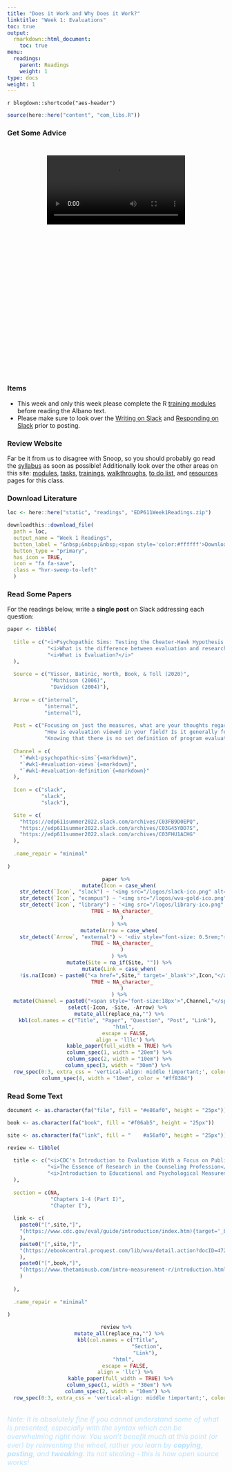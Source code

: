 ```yaml
---
title: "Does it Work and Why Does it Work?"
linktitle: "Week 1: Evaluations"
toc: true
output:
  rmarkdown::html_document:
    toc: true
menu:
  readings:
    parent: Readings
    weight: 1
type: docs
weight: 1
---
```


`r blogdown::shortcode("aes-header")`

```r
source(here::here("content", "com_libs.R"))
```

<style>
.videoContainer {
    height: 480px;
    width: 320px;   
    padding: 26px;
}
</style>

### Get Some Advice
<center>
<div class="videoContainer">
<video width="320" controls>
    <source src="/videos/snoop_syllabus.mp4" type="video/mp4">

I'm sorry but your browser doesn't support embedded videos. You can however <a href="/videos/snoop_syllabus.mp4">download it</a>.

</video>
</div>
</center>

###  Items
- This week and only this week please complete the R [training modules](/trainings/) before reading the Albano text.
- Please make sure to look over the [Writing on Slack](/tasks/#writing-on-slack) and [Responding on Slack](/tasks/#responding-on-slack) prior to posting.

### Review Website

Far be it from us to disagree with Snoop, so you should probably go read the [syllabus](/syllabus/) as soon as possible! Additionally look over the other areas on this site: [modules](/modules/), [tasks](/tasks/), [trainings](/trainings/), [walkthroughs](/walkthroughs/), [to do list](/due/), and [resources](/resources/) pages for this class.

### Download Literature

```r
loc <- here::here("static", "readings", "EDP611Week1Readings.zip")

downloadthis::download_file(
  path = loc,
  output_name = "Week 1 Readings",
  button_label = "&nbsp;&nbsp;&nbsp;<span style='color:#ffffff'>Download</span>",
  button_type = "primary",
  has_icon = TRUE,
  icon = "fa fa-save",
  class = "hvr-sweep-to-left"
  )
```

### Read Some Papers
For the readings below, write a **single post** on Slack addressing each question:

```r

paper <- tibble(
  
  title = c("<i>Psychopathic Sims: Testing the Cheater-Hawk Hypothesis in a Video Game</i>",
             "<i>What is the difference between evaluation and research - and why do we care?</i>",
             "<i>What is Evaluation?</i>"
  ),
  
  Source = c("Visser, Batinic, Worth, Book, & Toll (2020)",
              "Mathison (2006)",
              "Davidson (2004)"),
  
  Arrow = c("internal",
            "internal",
            "internal"),
  
  Post = c("Focusing on just the measures, what are your thoughts regarding the validity and reliability of the study?",
            "How is evaluation viewed in your field? Is it generally feared, welcomed, both, neither?",
            "Knowing that there is no set definition of program evaluation, how would you define the term?"),
  
  Channel = c(
    "`#wk1-psychopathic-sims`{=markdown}",
    "`#wk1-#evaluation-views`{=markdown}",
    "`#wk1-#evaluation-definition`{=markdown}"
  ),
  
  Icon = c("slack", 
           "slack",
           "slack"),

  Site = c(
    "https://edp611summer2022.slack.com/archives/C03FB9D0EPQ",
    "https://edp611summer2022.slack.com/archives/C03G45YDD7S",
    "https://edp611summer2022.slack.com/archives/C03FHU1ACHG"
  ),
  
  .name_repair = "minimal"
  
)

```

<center>
```r
paper %>%
  mutate(Icon = case_when(
    str_detect(`Icon`, "slack") ~ '<img src="/logos/slack-ico.png" alt="Slack icon" width="25px">',
    str_detect(`Icon`, "ecampus") ~ '<img src="/logos/wvu-gold-ico.png" alt="Slack icon" width="25px">',
    str_detect(`Icon`, "library") ~ '<img src="/logos/library-ico.png" alt="Slack icon" width="25px">',
    TRUE ~ NA_character_
    )
  ) %>%
  mutate(Arrow = case_when(
    str_detect(`Arrow`, "external") ~ '<div style="font-size: 0.5rem;"><i class="fa fa-external-link fa-2x" aria-hidden="true" style="color:#559977"></i></div>',
    TRUE ~ NA_character_
    )
  ) %>%
  mutate(Site = na_if(Site, "")) %>%
  mutate(Link = case_when(
    !is.na(Icon) ~ paste0("<a href=",Site," target='_blank'>",Icon,"</a>"),
    TRUE ~ NA_character_
    )
  ) %>%
  mutate(Channel = paste0("<span style='font-size:18px'>",Channel,"</span></a>")) %>%
  select(-Icon, -Site, -Arrow) %>% 
  mutate_all(replace_na,"") %>%
  kbl(col.names = c("Title", "Paper", "Question", "Post", "Link"), 
      "html", 
      escape = FALSE,
      align = 'lllc') %>%
  kable_paper(full_width = TRUE) %>%
  column_spec(1, width = "20em") %>%
  column_spec(2, width = "10em") %>%
  column_spec(3, width = "30em") %>% 
  row_spec(0:3, extra_css = 'vertical-align: middle !important;', color = "#f7f7f7", background = "transparent") %>%
  column_spec(4, width = "10em", color = "#ff8384") 
```
</center>

### Read Some Text

```r

document <- as.character(fa("file", fill = "#e86af0", height = "25px"))

book <- as.character(fa("book", fill = "#f06ab5", height = "25px"))

site <- as.character(fa("link", fill = "	#a56af0", height = "25px"))

review <- tibble(
  
  title <- c("<i>CDC's Introduction to Evaluation With a Focus on Public Health</i>",
             "<i>The Essence of Research in the Counseling Profession</i>",
             "<i>Introduction to Educational and Psychological Measurement Using R</i>"
  ),
  
  section = c(NA,
              "Chapters 1-4 (Part I)",
              "Chapter I"),
  
  link <- c(
    paste0("[",site,"]",
    "(https://www.cdc.gov/eval/guide/introduction/index.htm){target='_blank'}"
    ),
    paste0("[",site,"]",
    "(https://ebookcentral.proquest.com/lib/wvu/detail.action?docID=4722459){target='_blank'}"
    ),
    paste0("[",book,"]",
    "(https://www.thetaminusb.com/intro-measurement-r/introduction.html){target='_blank'}"
    )
    
  ),
  
  .name_repair = "minimal"
  
)

```

<center>
```r
review %>%
  mutate_all(replace_na,"") %>%
  kbl(col.names = c("Title", 
                    "Section",
                    "Link"), 
      "html", 
      escape = FALSE,
      align = 'llc') %>%
   kable_paper(full_width = TRUE) %>%
  column_spec(1, width = "30em") %>%
  column_spec(2, width = "10em") %>% 
  row_spec(0:3, extra_css = 'vertical-align: middle !important;', color = "#f7f7f7", background = "transparent") 
```
</center>

<br>
<span style='font-size:16px; font-style:italic; color:#bae1ff;'>Note: It is absolutely fine if you cannot understand some of what is presented, especially with the syntax which can be overwhelming right now. You won't benefit much at this point (or ever) by reinventing the wheel, rather you learn by <b>copying</b>, <b>pasting</b>, and <b>tweaking</b>. Its not stealing - this is how open source works!</span>
